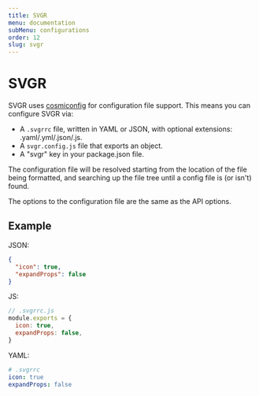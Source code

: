 ```yaml
---
title: SVGR
menu: documentation
subMenu: configurations
order: 12
slug: svgr
---
```


# SVGR

SVGR uses [cosmiconfig](https://github.com/davidtheclark/cosmiconfig) for configuration file support. This means you can configure SVGR via:

- A `.svgrrc` file, written in YAML or JSON, with optional extensions: .yaml/.yml/.json/.js.
- A `svgr.config.js` file that exports an object.
- A "svgr" key in your package.json file.

The configuration file will be resolved starting from the location of the file being formatted, and searching up the file tree until a config file is (or isn't) found.

The options to the configuration file are the same as the API options.

## Example

JSON:

```json
{
  "icon": true,
  "expandProps": false
}
```

JS:

```js
// .svgrrc.js
module.exports = {
  icon: true,
  expandProps: false,
}
```

YAML:

```yml
# .svgrrc
icon: true
expandProps: false
```

